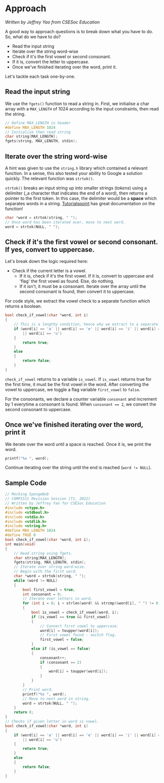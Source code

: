 # Approach

_Written by Jeffrey Yao from CSESoc Education_

A good way to approach questions is to break down what you have to do. So, what do we have to do?

- Read the input string
- Iterate over the string word-wise
- Check if it's the first vowel or second consonant.
- If it is, convert the letter to uppercase.
- Once we've finished iterating over the word, print it.

Let's tackle each task one-by-one.

## Read the input string

We use the `fgets()` function to read a string in. First, we initialise a char array with a `MAX_LENGTH` of 1024 according to the input constraints, then read the string.

```c
// Define MAX_LENGTH in header
#define MAX_LENGTH 1024
// Initialise then read string
char string[MAX_LENGTH];
fgets(string, MAX_LENGTH, stdin);
```

## Iterate over the string word-wise

A hint was given to use the `string.h` library which contained a relevant function. In a sense, this also tested your ability to Google a solution quickly. The relevant function was `strtok()`.

`strtok()` breaks an input string up into smaller strings (_tokens_) using a delimiter (\_a character that indicates the end of a word), then returns a pointer to the first token. In this case, the delimiter would be a **space** which separates words in a string. [Tutorialspoint](https://www.tutorialspoint.com/c_standard_library/c_function_strtok.htm) has great documentation on the function!

```c
char *word = strtok(string, " ");
// Once word has been iterated over, move to next word.
word = strtok(NULL, " ");
```

## Check if it's the first vowel or second consonant. If yes, convert to uppercase.

Let's break down the logic required here:

- Check if the current letter is a vowel.
  - If it is, check if it's the first vowel. If it is, convert to uppercase and 'flag' the first vowel as found. Else, do nothing.
  - If it isn't, it must be a consonant. Iterate over the array until the second consonant is found, then convert it to uppercase.

For code style, we extract the vowel check to a separate function which returns a boolean.

```c
bool check_if_vowel(char *word, int i)
{
    // This is a lengthy condition, hence why we extract to a separate function.
    if (word[i] == 'a' || word[i] == 'e' || word[i] == 'i' || word[i] == 'o'
        || word[i] == 'u')
    {
        return true;
    }
    else
    {
        return false;
    }
}
```

`check_if_vowel` returns to a variable `is_vowel`. If `is_vowel` returns true for the first time, it must be the first vowel in the word. After converting the vowel to uppercase, we toggle a flag variable `first_vowel` to `false`.

For the consonants, we declare a counter variable `consonant` and increment by 1 everytime a consonant is found. When `consonant == 2`, we convert the second consonant to uppercase.

## Once we've finished iterating over the word, print it

We iterate over the word until a space is reached. Once it is, we print the word.

```c
printf("%s ", word);
```

Continue iterating over the string until the end is reached (`word != NULL`).

## Sample Code

```c
// Mocking SpongeBob
// COMP1511 Revision Session (T1, 2022)
// Written by Jeffrey Yao for CSESoc Education
#include <ctype.h>
#include <stdbool.h>
#include <stdio.h>
#include <stdlib.h>
#include <string.h>
#define MAX_LENGTH 1024
#define TRUE 0
bool check_if_vowel(char *word, int i);
int main(void)
{
    // Read string using fgets.
    char string[MAX_LENGTH];
    fgets(string, MAX_LENGTH, stdin);
    // Iterate over string word-wise.
    // Begin with the first word.
    char *word = strtok(string, " ");
    while (word != NULL)
    {
        bool first_vowel = true;
        int consonant = 0;
        // Iterate over letters in word.
        for (int i = 0; i < strlen(word) && strcmp(&word[i], " ") != 0; i++)
        {
            bool is_vowel = check_if_vowel(word, i);
            if (is_vowel == true && first_vowel)
            {
                // Convert first vowel to uppercase.
                word[i] = toupper(word[i]);
                // First vowel found - switch flag.
                first_vowel = false;
            }
            else if (is_vowel == false)
            {
                consonant++;
                if (consonant == 2)
                {
                    word[i] = toupper(word[i]);
                }
            }
        }
        // Print word.
        printf("%s ", word);
        // Move to next word in string.
        word = strtok(NULL, " ");
    }
    return 0;
}
// Checks if given letter in word is vowel.
bool check_if_vowel(char *word, int i)
{
    if (word[i] == 'a' || word[i] == 'e' || word[i] == 'i' || word[i] == 'o'
        || word[i] == 'u')
    {
        return true;
    }
    else
    {
        return false;
    }
}
```
